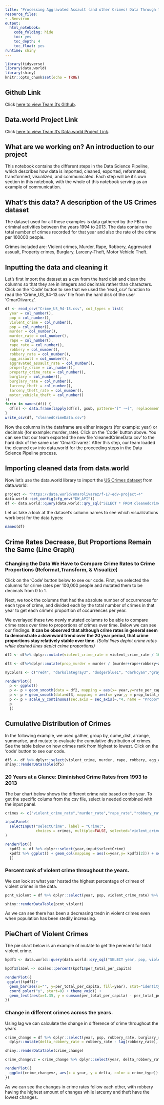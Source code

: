 ```yaml
---
title: "Processing Aggravated Assault (and other Crimes) Data Through the Data Science Pipeline Method - Project 4"
resource_files:
- .Renviron
output:
  html_notebook:
    code_folding: hide
    toc: yes
    toc_depth: 4
    toc_float: yes
runtime: shiny
---
```


```r
library(tidyverse)
library(data.world)
library(shiny)
knitr::opts_chunk$set(echo = TRUE)
```

## Github Link

Click [here to view Team 3's Github](https://github.com/omar-olivarez/F17eDVProject4).

## Data.world Project Link
Click [here to view Team 3's Data.world Project Link](https://data.world/omarolivarez/f-17-edv-project-4).

## What are we working on? An introduction to our project

This notebook contains the different steps in the Data Science Pipeline, which describes how data is imported, cleaned, exported, reformated, transformed, visualized, and communicated. Each step will be it's own section in this notebook, with the whole of this notebook serving as an example of communication.  

## What's this data? A description of the US Crimes dataset

The dataset used for all these examples is data gathered by the FBI on criminal activities between the years 1994 to 2013. The data contains the total number of crimes recorded for that year and also the rate of the crime per 100000 people. 

Crimes included are: Violent crimes, Murder, Rape, Robbery, Aggrevated assualt, Property crimes, Burglary, Larceny-Theft, Motor Vehicle Theft.

## Inputting the data and cleaning it 
Let's first import the dataset as a csv from the hard disk and clean the columns so that they are in integers and decimals rather than characters. Click on the 'Code' button to see that we used the 'read_csv' function to read the 'Crime_US_94-13.csv' file from the hard disk of the user 'OmarOlivarez'.
```r
df <- read_csv("Crime_US_94-13.csv", col_types = list(
  year = col_number(),
  pop = col_number(),
  violent_crime = col_number(),
  pop = col_number(),
  murder = col_number(),
  murder_rate = col_number(),
  rape = col_number(),
  rape_rate = col_number(),
  robbery = col_number(),
  robbery_rate = col_number(),
  agg_assault = col_number(),
  aggravated_assault_rate = col_number(),
  property_crime = col_number(),
  property_crime_rate = col_number(),
  burglary = col_number(),
  burglary_rate = col_number(),
  larceny_theft = col_number(),
  larceny_theft_rate = col_number(),
  motor_vehicle_theft = col_number()
)) 
for(n in names(df)) {
  df[n] <- data.frame(lapply(df[n], gsub, pattern="[^ -~]", replacement= ""))
}
write_csv(df, "cleanedCrimeData.csv")
```
Now the columns in the dataframe are either integers (for example: year) or decimals (for example: murder_rate). Click on the 'Code' button above. You can see that our team exported the new file 'cleanedCrimeData.csv' to the hard disk of the same user 'OmarOlivarez'. After this step, our team loaded the cleaned csv into data.world for the proceeding steps in the Data Science Pipeline process.

## Importing cleaned data from data.world
Now let's use the data.world library to import the [US Crimes dataset](https://data.world/omarolivarez/crime-in-the-united-states) from data.world:
```r
project <- "https://data.world/omarolivarez/f-17-edv-project-4"
data.world::set_config(cfg_env("DW_API"))
df <- data.world::query(data.world::qry_sql("SELECT * FROM cleanedcrimedata"), dataset = project) %>% dplyr::select(1:19)
```
Let us take a look at the dataset's column names to see which visualizations work best for the data types:
```r
names(df)
```
## Crime Rates Decrease, But Proportions Remain the Same (Line Graph)

### Changing the Data We Have to Compare Crime Rates to Crime Proportions (Reformat,Transform, & Visualize)
Click on the 'Code' button below to see our code. First, we selected the columns for crime rates per 100,000 people and mutated them to be decimals from 0 to 1. 

Next, we took the columns that had the absolute number of occurrences for each type of crime, and divided each by the total number of crimes in that year to get each crime's proportion of occurrences per year.

We overlayed these two newly mutated columns to be able to compare crime rates over time to proportions of crimes over time. Below we can see our findings. **It can be observed that although crime rates in general seem to demonstrate a downward trend over the 20 year period, that crime proportions stay relatively stable over time.**
*(Solid lines depict crime rates while dashed lines depict crime proportions)*
```r
df2 <- df%>% dplyr::mutate(violent_crime_rate = violent_crime_rate / 100000, murder_rate = murder_rate / 100000, rape_rate = rape_rate / 100000, robbery_rate = robbery_rate / 100000, aggravated_assault_rate = aggravated_assault_rate / 100000, property_crime_rate = property_crime_rate / 100000, burglary_rate = burglary_rate / 100000, larceny_theft_rate = larceny_theft_rate / 100000, motor_vehicle_theft_rate = motor_vehicle_theft / pop) %>%tidyr::gather(violent_crime_rate, murder_rate, rape_rate, aggravated_assault_rate, property_crime_rate, burglary_rate, larceny_theft_rate, motor_vehicle_theft_rate, key = "crime", value = "rate_per_capita")

df3 <- df%>%dplyr::mutate(prop_murder = murder / (murder+rape+robbery+agg_assault+property_crime+burglary+larceny_theft+motor_vehicle_theft), prop_rape = rape / (murder+rape+robbery+agg_assault+property_crime+burglary+larceny_theft+motor_vehicle_theft), prop_robbery = robbery / (murder+rape+robbery+agg_assault+property_crime+burglary+larceny_theft+motor_vehicle_theft), prop_agg_assault = agg_assault / (murder+rape+robbery+agg_assault+property_crime+burglary+larceny_theft+motor_vehicle_theft), prop_property_crime = property_crime / (murder+rape+robbery+agg_assault+property_crime+burglary+larceny_theft+motor_vehicle_theft), prop_burglary = burglary / (murder+rape+robbery+agg_assault+property_crime+burglary+larceny_theft+motor_vehicle_theft), prop_larceny_theft = larceny_theft / (murder+rape+robbery+agg_assault+property_crime+burglary+larceny_theft+motor_vehicle_theft), prop_motor_vehicle_theft = motor_vehicle_theft / (murder+rape+robbery+agg_assault+property_crime+burglary+larceny_theft+motor_vehicle_theft)) %>% dplyr::select(year, prop_murder:prop_motor_vehicle_theft) %>% tidyr::gather(prop_murder:prop_motor_vehicle_theft, key = 'crime_type', value = 'prop_total_crime')

myColors <- c("red4", "darkslategray3", "dodgerblue1", "darkcyan","gray79", "black", "skyblue2", "dodgerblue4","purple4", "maroon", "chocolate1", "bisque3", "bisque","seagreen4", "lightgreen", "skyblue4", "mediumpurple3","palevioletred1", "lightsalmon4", "darkgoldenrod1")

renderPlot({ 
  p <- ggplot()
  p <- p + geom_smooth(data = df2, mapping = aes(x= year,y=rate_per_capita, colour = crime), size = 2)
  p <- p + geom_smooth(data=df3, mapping = aes(x= year,y = prop_total_crime/4, colour = crime_type),  linetype = "dashed", size = 2) + scale_color_manual(values=myColors)
  p <- p + scale_y_continuous(sec.axis = sec_axis(~.*4, name = "Proportion out of total crime"))
  p
  })
```

## Cumulative Distribution of Crimes
In the following example, we used gather, group by, cume_dist, arrange, summarise, and mutate to evaluate the cumulative distribution of crimes. See the table below on how crimes rank from highest to lowest. Click on the 'code' button to see our code.

```r
df5 <- df %>% dplyr::select(violent_crime, murder, rape, robbery, agg_assault, property_crime, burglary, larceny_theft, motor_vehicle_theft) %>% tidyr::gather(violent_crime:motor_vehicle_theft, key = "crime", value = "count") %>% dplyr::group_by(crime) %>% summarise(count = sum(count)) %>% dplyr::arrange(desc(count)) %>% dplyr::mutate(crime_percent = cume_dist(count))
shiny::renderDataTable(df5)
```


### 20 Years at a Glance: Diminished Crime Rates from 1993 to 2013 
The bar chart below shows the different crime rate based on the year. To get the specific colums from the csv file, select is needed combined with the input panel.

```r
crimes <- c("violent_crime_rate","murder_rate","rape_rate","robbery_rate","aggravated_assault_rate","property_crime_rate","burglary_rate","larceny_theft_rate")

inputPanel(
  selectInput("selectCrime", label = "Crime:",
              choices = crimes, multiple=FALSE, selected="violent_crime_rate")
)

renderPlot({ 
  kpdf2 <- df %>% dplyr::select(year,input$selectCrime) 
  kpdf2 %>% ggplot() + geom_col(mapping = aes(x=year,y= kpdf2[2])) + scale_y_continuous(name =input$selectCrime)
  })
```

### Percent rank of violent crime throughout the years. 

We can look at what year hosted the highest percentage of crimes of violent crimes in the data. 

```r
pcnt_violent = df %>% dplyr::select(year, pop, violent_crime_rate) %>% dplyr::mutate(prcnt = percent_rank(violent_crime_rate)) %>% dplyr::arrange(year)

shiny::renderDataTable(pcnt_violent)
```

As we can see there has been a decreasing tredn in violent crimes even when population has been stedily increasing. 

## PieChart of Violent Crimes
The pie chart below is an example of mutate to get the perecent for total violent crime. 

```r
kpdf1 <- data.world::query(data.world::qry_sql("SELECT year, pop, violent_crime FROM cleanedcrimedata"), dataset = project) %>% dplyr::mutate(violent_crime_per_capita = violent_crime/pop) %>% dplyr::mutate(per_total_per_capita = violent_crime_per_capita/sum(violent_crime_per_capita))

kpdf1$label <- scales::percent(kpdf1$per_total_per_capita)

renderPlot({
 ggplot(kpdf1)+
  geom_bar(aes(x="", y=per_total_per_capita, fill=year), stat="identity", width = 1)+
  coord_polar("y", start=0) + theme_void() + 
  geom_text(aes(x=1.35, y = cumsum(per_total_per_capita) - per_total_per_capita/2, label=label))
})

```


### Change in different crimes across the years.

Using lag we can calculate the change in difference of crime throughout the years. 

```r
crime_change = df %>% dplyr::select(year, pop, robbery_rate, burglary_rate, larceny_theft_rate) %>% 
  dplyr::mutate(delta_robbery_rate = robbery_rate - lag(robbery_rate), delta_burglary_rate = burglary_rate - lag(burglary_rate), delta_larceny_theft = larceny_theft_rate - lag(larceny_theft_rate))

shiny::renderDataTable(crime_change)

crime_changevz = crime_change %>% dplyr::select(year, delta_robbery_rate, delta_burglary_rate, delta_larceny_theft) %>% tidyr::gather(delta_robbery_rate:delta_larceny_theft, key = "crime_type", value = "delta") %>% dplyr::arrange(year)

renderPlot({
  ggplot(crime_changevz, aes(x = year, y = delta, color = crime_type)) + geom_line()
})
```

As we can see the changes in crime rates follow each other, with robbery having the highest amount of changes while larcerny and theft have the lowest changes. 